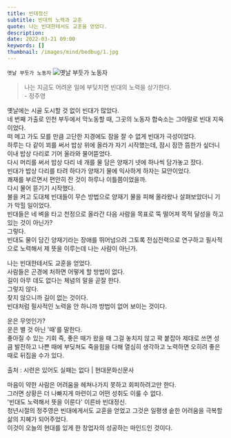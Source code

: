 ```yaml
---
title: 빈대정신
subtitle: 빈대의 노력과 교훈
quote: 나는 빈대한테서도 교훈을 얻었다.
description: 
date: 2022-03-21 09:00
keywords: []
thumbnail: /images/mind/bedbug/1.jpg
---
```


`옛날 부둣가 노동자`
![옛날 부둣가 노동자](/images/mind/bedbug/1.jpg)

> 나는 지금도 어려운 일에 부딪치면 빈대의 노력을 상기한다.  
> \- 정주영

옛날에는 시골 도시할 것 없이 빈대가 많았다.  
네 번째 가출로 인천 부두에서 막노동할 때, 그곳의 노동자 합숙소는 그야말로 빈대 지옥이었다.  
떠 메고 가도 모를 만큼 고단한 지경에도 잠을 잘 수 없게 빈대가 극성이었다.  
하루는 다 같이 꾀를 써서 밥상 위에 올라가 자기 시작했는데, 잠시 잠깐 뜸한가 싶더니 이내 밥상 다리로 기어 올라와 물어뜯었다.  
다시 머리를 써서 밥상 다리 네 개를 물 담은 양재기 넷에 하나씩 담가놓고 잤다.  
빈대가 밥상 다리를 타려 하다가 양재기 물에 익사하게 하자는 묘안이었다.  
쾌재를 부르면서 편안히 잔 것이 하루나 이틀쯤이었을까.  
다시 물어 뜯기기 시작했다.  
불을 켜고 도대체 빈대들이 무슨 방법으로 양재기 물을 피해 올라왔나 살펴보았더니 기가 막힐 일이었다.  
빈대들은 네 벼을 타고 천정으로 올라간 다음 사람을 목표로 뚝 떨어져 목적 달성을 하고 있는 것이 아닌가?  
그렇다.  
빈대도 물이 담긴 양재기라는 장애를 뛰어넘으려 그토록 전심전력으로 연구하고 필사적으로 노력해서 제 뜻을 이루는데 나는 사람이 아닌가.

나는 빈대한테서도 교훈을 얻었다.  
사람들은 곤경에 처하면 어떻게 할 방법이 없다.  
길이 아무 데도 없다는 체념의 말을 곧잘 한다.  
그렇지 않다.  
찾지 않으니까 길이 없는 것이다.  
빈대처럼 필사적인 노력을 안 하니까 방법이 없어 보이는 것이다.

운은 무엇인가?  
운은 별 것 아닌 '때'를 말한다.  
좋아질 수 있는 기회 즉, 좋은 때가 왔을 때 그걸 놓치지 않고 꽉 붙잡아 제대로 쓰면 성큼 발전하고 나쁜 때에 부딪쳐도 죽을힘을 다해 열심히 생각하고 노력하면 오히려 좋은 때로 뒤집을 수가 있다.

출처 : 시련은 있어도 실패는 없다 | 현대문화신문사  

마음이 약한 사람은 어려움을 헤쳐나가지 못하고 회피하려고만 한다.  
그러면 상황은 더 나빠지게 마련이고 어떤 성취도 이룰 수 없다.  
'빈대도 노력해서 뜻을 이룬다' 이른바 빈대정신.  
청년시절의 정주영은 빈대에게서도 교훈을 얻었고 그것은 일평생 숱한 어려움을 극복할 삶의 지혜가 되어주었다.  
이것이 오늘의 현대를 있게 한 창업자의 성공하는 마인드인 것이다.